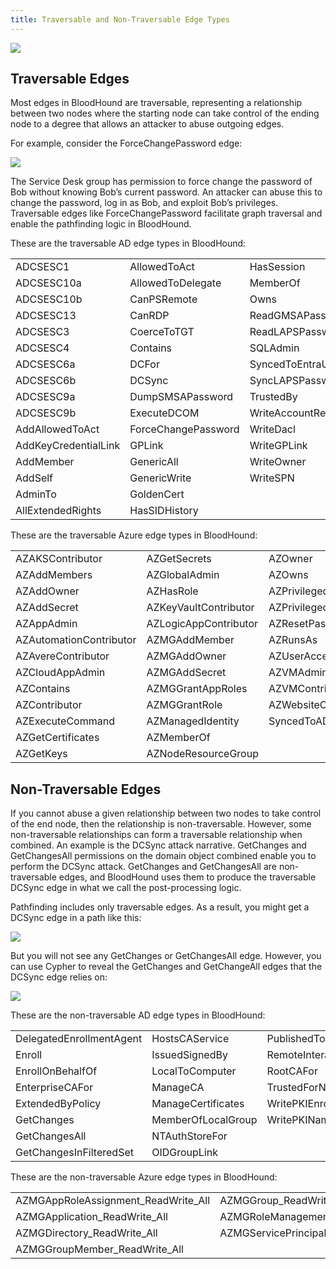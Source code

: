 ---
title: Traversable and Non-Traversable Edge Types
---

<Frame>
  <img src="/hc/images/image-2-1.png"/>
</Frame>

## Traversable Edges

Most edges in BloodHound are traversable, representing a relationship between two nodes where the starting node can take control of the ending node to a degree that allows an attacker to abuse outgoing edges.

For example, consider the ForceChangePassword edge:

<Frame>
  <img src="/hc/images/image-2-74.png"/>
</Frame>

The Service Desk group has permission to force change the password of Bob without knowing Bob’s current password. An attacker can abuse this to change the password, log in as Bob, and exploit Bob’s privileges. Traversable edges like ForceChangePassword facilitate graph traversal and enable the pathfinding logic in BloodHound.

These are the traversable AD edge types in BloodHound:

|     |     |     |
| --- | --- | --- |
| ADCSESC1 | AllowedToAct | HasSession |
| ADCSESC10a | AllowedToDelegate | MemberOf |
| ADCSESC10b | CanPSRemote | Owns |
| ADCSESC13 | CanRDP | ReadGMSAPassword |
| ADCSESC3 | CoerceToTGT | ReadLAPSPassword |
| ADCSESC4 | Contains | SQLAdmin |
| ADCSESC6a | DCFor | SyncedToEntraUser |
| ADCSESC6b | DCSync | SyncLAPSPassword |
| ADCSESC9a | DumpSMSAPassword | TrustedBy |
| ADCSESC9b | ExecuteDCOM | WriteAccountRestrictions |
| AddAllowedToAct | ForceChangePassword | WriteDacl |
| AddKeyCredentialLink | GPLink | WriteGPLink |
| AddMember | GenericAll | WriteOwner |
| AddSelf | GenericWrite | WriteSPN |
| AdminTo | GoldenCert |     |
| AllExtendedRights | HasSIDHistory |     |

These are the traversable Azure edge types in BloodHound:

|     |     |     |
| --- | --- | --- |
| AZAKSContributor | AZGetSecrets | AZOwner |
| AZAddMembers | AZGlobalAdmin | AZOwns |
| AZAddOwner | AZHasRole | AZPrivilegedAuthAdmin |
| AZAddSecret | AZKeyVaultContributor | AZPrivilegedRoleAdmin |
| AZAppAdmin | AZLogicAppContributor | AZResetPassword |
| AZAutomationContributor | AZMGAddMember | AZRunsAs |
| AZAvereContributor | AZMGAddOwner | AZUserAccessAdministrator |
| AZCloudAppAdmin | AZMGAddSecret | AZVMAdminLogin |
| AZContains | AZMGGrantAppRoles | AZVMContributor |
| AZContributor | AZMGGrantRole | AZWebsiteContributor |
| AZExecuteCommand | AZManagedIdentity | SyncedToADUser |
| AZGetCertificates | AZMemberOf |     |
| AZGetKeys | AZNodeResourceGroup |     |

## Non-Traversable Edges

If you cannot abuse a given relationship between two nodes to take control of the end node, then the relationship is non-traversable. However, some non-traversable relationships can form a traversable relationship when combined. An example is the DCSync attack narrative. GetChanges and GetChangesAll permissions on the domain object combined enable you to perform the DCSync attack. GetChanges and GetChangesAll are non-traversable edges, and BloodHound uses them to produce the traversable DCSync edge in what we call the post-processing logic.

Pathfinding includes only traversable edges. As a result, you might get a DCSync edge in a path like this:

<Frame>
  <img src="/hc/images/image-2-75.png"/>
</Frame>

But you will not see any GetChanges or GetChangesAll edge. However, you can use Cypher to reveal the GetChanges and GetChangeAll edges that the DCSync edge relies on:

<Frame>
  <img src="/hc/images/image-2-76.png"/>
</Frame>


These are the non-traversable AD edge types in BloodHound:

|     |     |     |
| --- | --- | --- |
| DelegatedEnrollmentAgent | HostsCAService | PublishedTo |
| Enroll | IssuedSignedBy | RemoteInteractiveLogonPrivilege |
| EnrollOnBehalfOf | LocalToComputer | RootCAFor |
| EnterpriseCAFor | ManageCA | TrustedForNTAuth |
| ExtendedByPolicy | ManageCertificates | WritePKIEnrollmentFlag |
| GetChanges | MemberOfLocalGroup | WritePKINameFlag |
| GetChangesAll | NTAuthStoreFor |     |
| GetChangesInFilteredSet | OIDGroupLink |     |

These are the non-traversable Azure edge types in BloodHound:

|     |     |
| --- | --- |
| AZMGAppRoleAssignment\_ReadWrite\_All | AZMGGroup\_ReadWrite\_All |
| AZMGApplication\_ReadWrite\_All | AZMGRoleManagement\_ReadWrite\_Directory |
| AZMGDirectory\_ReadWrite\_All | AZMGServicePrincipalEndpoint\_ReadWrite\_All |
| AZMGGroupMember\_ReadWrite\_All |     |
